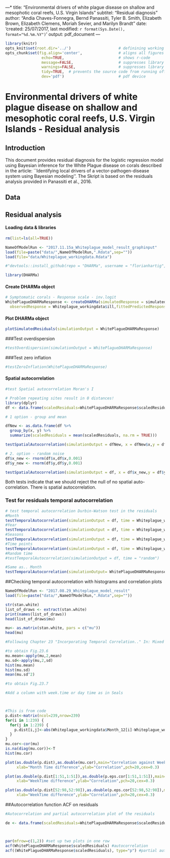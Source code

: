 ---*
title: "Environmental drivers of white plague disease on shallow and mesophotic coral reefs, U.S. Virgin Islands"
subtitel: "Residual diagnosis"
author: "Andia Chaves-Fonnegra, Bernd Panassiti, Tyler B. Smith, Elizabeth Brown, Elizabeth Clemens, Moriah Sevier, and Marilyn Brandt"
date: 'created: 25/07/2017, last modified: `r format(Sys.Date(), format="%d.%m.%Y")`'
output: pdf_document
---

```r
library(knitr)
opts_knit$set(root.dir='../')                     # definining working directory; or normalizePath('../')
opts_chunk$set(fig.align='center',                # aligns all figures
                echo=TRUE,                        # shows r-code
                message=FALSE,                    # suppresses library outputs
                warnings=FALSE,                   # suppresses library outputs
                tidy=TRUE,  # prevents the source code from running off a pdf page
                dev='pdf')                        # pdf device
```


# Environmental drivers of white plague disease on shallow and mesophotic coral reefs, U.S. Virgin Islands - Residual analysis

## Introduction
This document provides residual diagnosis for the logistic regression model using Bayesian inference for the White Plague disease on corals described in the article: ``Identifying local drivers of a vector-pathogen-disease system using Bayesian modeling''.
The Skript is based on the residuals analysis provided in Panassiti et al., 2016.

## Data






## Residual analysis


#### Loading data & libraries
```r
rm(list=ls(all=TRUE))

NameOfModelRun <- "2017.11.15a_Whiteplague_model_result_graphinput"
load(file=paste("data/",NameOfModelRun,".Rdata",sep=""))
load(file="data/Whiteplague_workingdata.Rdata")

#"devtools::install_github(repo = "DHARMa", username = "florianhartig", subdir = "DHARMa", dependencies = T, build_vignettes = TRUE)

library(DHARMa)
```


#### Create DHARMa object
```r
# Symptomatic corals - Response scale - inv.logit
WhitePlagueDHARMaResponse <- createDHARMa(simulatedResponse = simulatedPredictedWhitePlague,
  observedResponse = Whiteplague_workingdata$ill,fittedPredictedResponse = predictionsResponseMedianWhitePlague,integerResponse = T)
```


#### Plot DHARMa object
```r
plotSimulatedResiduals(simulationOutput = WhitePlagueDHARMaResponse)
```

###Test overdispersion
```r
#testOverdispersion(simulationOutput = WhitePlagueDHARMaResponse)
```
###Test zero inflation
```r
#testZeroInflation(WhitePlagueDHARMaResponse)
```



#### Spatial autocorrelation
```r
#test Spatial autocorrelation Moran's I

# Problem repeating sites result in 0 distances!
library(dplyr)
df <- data.frame(scaledResiduals=WhitePlagueDHARMaResponse$scaledResiduals,x=Whiteplague_workingdata$Latitude,y=Whiteplague_workingdata$Longitude)

# 1 option - group and mean

dfNew <- as.data.frame(df %>%
  group_by(x, y) %>%
  summarize(scaledResiduals = mean(scaledResiduals, na.rm = TRUE)))

testSpatialAutocorrelation(simulationOutput = dfNew, x = dfNew$x,y = dfNew$y)

# 2. option - random noise
df$x_new <- rnorm(df$x,df$x,0.001)
df$y_new <- rnorm(df$y,df$y,0.001)

testSpatialAutocorrelation(simulationOutput = df, x = df$x_new,y = df$y_new)
```

Both tests indicate that we should reject the null of no spatial auto-correlation. There is spatial autocorrelation.

### Test for residuals temporal autocorrelation
```r
# test temporal autocorrelation Durbin-Watson test in the residuals
#Month
testTemporalAutocorrelation(simulationOutput = df, time = Whiteplague_workingdata$Month_12, plot=T)
#Year
testTemporalAutocorrelation(simulationOutput = df, time = Whiteplague_workingdata$Year, plot=T)
#Seasons
testTemporalAutocorrelation(simulationOutput = df, time = Whiteplague_workingdata$Season, plot=T)
#Time points
testTemporalAutocorrelation(simulationOutput = df, time = Whiteplague_workingdata$Time_point, plot=T)
#Random time
#testTemporalAutocorrelation(simulationOutput = df, time = "random")

#Same as.. Month
testTemporalAutocorrelation(simulationOutput= WhitePlagueDHARMaResponse, time = Whiteplague_workingdata$Month_12, plot=T)
```

##Checking temporal autocorrelation with histograms and correlation plots 
```r
NameOfModelRun <- "2017.08.29_Whiteplague_model_result"
load(file=paste("data/",NameOfModelRun,".Rdata",sep=""))

str(stan.white)
list_of_draws <- extract(stan.white)
print(names(list_of_draws))
head(list_of_draws$mu)

mu<- as.matrix(stan.white, pars = c("mu"))
head(mu)

#Following Chapter 23 "Incorporating Temporal Correlation.." In: Mixed Effects Models and Extensions in Ecology with R (2009) by Zuur, Ieno, Walker, Saveliev, Smith.

#to obtain Fig.23.6
mu.mean<-apply(mu,2,mean)
mu.sd<-apply(mu,2,sd)
hist(mu.mean)
hist(mu.sd)
mean(mu.sd^2)

#to obtain Fig.23.7

#Add a column with week.time or day time as in Seals



#This is from code
p.dist<-matrix(ncol=239,nrow=239)
for(i in 1:239) {
  for(j in 1:239) {
    p.dist[i,j]<-abs(Whiteplague_workingdata$Month_12[i]-Whiteplague_workingdata$Month_12[j])
  }
}
mu.cor<-cor(mu)
is.na(diag(mu.cor))<-T
hist(mu.cor)

plot(as.double(p.dist),as.double(mu.cor),main="Correlation against WeekTime difference",
     xlab="Month Time difference",ylab="Correlation",pch=20,cex=0.3) 

plot(as.double(p.dist[1:51,1:51]),as.double(p.eps.cor[1:51,1:51]),main="Correlation against WeekTime difference",
     xlab="WeekTime difference",ylab="Correlation",pch=20,cex=0.3) 

plot(as.double(p.dist[52:98,52:98]),as.double(p.eps.cor[52:98,52:98]),main="Correlation against WeekTime difference",
     xlab="WeekTime difference",ylab="Correlation",pch=20,cex=0.3) 


```

##Autocorrelation function ACF on residuals

```r
#Autocorrelation and partial autocorrelation plot of the residuals

de <- data.frame(scaledResiduals=WhitePlagueDHARMaResponse$scaledResiduals,x=Whiteplague_workingdata$Month_12, y=Whiteplague_workingdata$Year)



par(mfrow=c(1,2)) #set up two plots in one row
acf(WhitePlagueDHARMaResponse$scaledResiduals) #autocorrelation
acf((WhitePlagueDHARMaResponse$scaledResiduals), type="p") #partial autocorrelation
```


